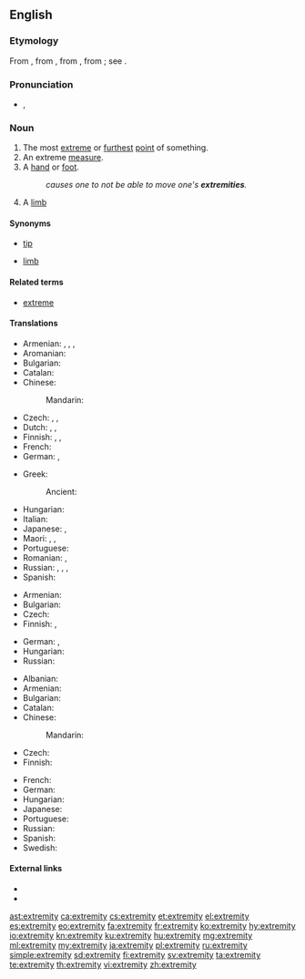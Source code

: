 ==English==

===Etymology===
From {{etyl|enm|en}} {{term|extremite|lang=enm}}, from {{etyl|fro|en}} {{term|extremite|lang=fro}}, from {{etyl|la|en}} {{term|extremitas||the extremity or end|lang=la}}, from {{term|extremis||furthest, extreme}}; see {{term|extreme}}.

===Pronunciation===
* {{enPR|ĭkstrĕ'mĭtē}}, {{IPA|/ɪkˈstrɛmɪti/|lang=en}}

===Noun===
{{en-noun|extremities}}

# The most [[extreme]] or [[far|furthest]] [[point]] of something.
# An extreme [[measure]].
# A [[hand]] or [[foot]].
#: ''{{w|Guillain–Barré syndrome}} causes one to not be able to move one's '''extremities'''.''
# A [[limb]] {{gloss|major appendage of human or animal such as a leg an arm or a wing}}

====Synonyms====
* {{sense|furthest point of something}} [[tip]]
* {{sense|major appendage of human or animal}} [[limb]]

====Related terms====
* [[extreme]]

====Translations====
{{trans-top|furthest point}}
* Armenian: {{t|hy|ծայր}}, {{t|hy|եզր}}, {{t|hy|վերջ}}, {{t|hy|վերջավորություն}}
* Aromanian: {{t|rup|capit}}
* Bulgarian: {{t+|bg|край|m|sc=Cyrl}}
* Catalan: {{t|ca|extremitat|f}}
* Chinese:
*: Mandarin: {{t+|cmn|末端|tr=mòduān|sc=Hani}}
* Czech: {{t+|cs|kraj|m}}, {{t+|cs|konec|m}}, {{t|cs|okraj|m}}
* Dutch: {{t+|nl|uiterste|n}}, {{t+|nl|extremiteit|f}}, {{t+|nl|uiteinde|n}}
* Finnish: {{t|fi|ääripää}}, {{t|fi|ääriraja}}, {{t+|fi|ääri}}
* French: {{t+|fr|extrémité|f}}
* German: {{t+|de|Extremität|f}}, {{t|de|äußerstes Ende|n}}
{{trans-mid}}
* Greek:
*: Ancient: {{t|grc|ἄκρον|n}}
* Hungarian: {{t+|hu|véglet}}
* Italian: {{t+|it|estremità|f}}
* Japanese: {{t|ja|果て|tr=はて, hate}}, {{t|ja|末端|tr=まったん, mattan}}
* Maori: {{t|mi|more}}, {{t|mi|tōpito}}, {{t|mi|pito}}
* Portuguese: {{t+|pt|extremidade|f}}
* Romanian: {{t+|ro|capăt}}, {{t+|ro|extremitate}}
* Russian: {{t+|ru|край|m}}, {{t+|ru|оконе́чность|f}}, {{t+|ru|коне́ц|m}}, {{t+|ru|ко́нчик|m}}
* Spanish: {{t+|es|extremidad|f}}
{{trans-bottom}}

{{trans-top|extreme measure}}
* Armenian: {{t|hy|ծայրահեղություն}}
* Bulgarian: {{t+|bg|крайност|f|sc=Cyrl}}
* Czech: {{t|cs|krajnost|f}}
* Finnish: {{t+|fi|äärimmäisyys}}, {{t|fi|äärimitta}}
{{trans-mid}}
* German: {{t|de|Äußerste|n}}, {{t|de|Extremste|n}}
* Hungarian: {{t+|hu|szélsőség}}
* Russian: {{t+|ru|кра́йность|f}}
{{trans-bottom}}

{{trans-top|hand or foot}}
* Albanian: {{t|sq|gjymtyrë|f}}
* Armenian: {{t|hy|վերջավորություն}}
* Bulgarian: {{t|bg|крайник|m|sc=Cyrl}}
* Catalan: {{t|ca|extremitat|f}}
* Chinese:
*: Mandarin: {{t+|cmn|四肢|tr=sìzhī|sc=Hani}} {{qualifier|the four limbs of the body}}
* Czech: {{t+|cs|končetina|f}}
* Finnish: {{t+|fi|raaja}}
{{trans-mid}}
* French: {{t+|fr|extrémité|f}}
* German: {{t+|de|Extremität|f}}
* Hungarian: {{t+|hu|végtag}}
* Japanese: {{t+|ja|四肢|tr=しし, shishi|sc=Jpan}} {{qualifier|the four limbs of the body}}
* Portuguese: {{t+|pt|extremidade|f}}
* Russian: {{t+|ru|коне́чность|f}}
* Spanish: {{t+|es|extremidad|f}}
* Swedish: {{t+|sv|extremitet|c}}
{{trans-bottom}}

{{trans-see|limb}}

====External links====
* {{R:Webster 1913}}
* {{R:Century 1911}}

[[ast:extremity]]
[[ca:extremity]]
[[cs:extremity]]
[[et:extremity]]
[[el:extremity]]
[[es:extremity]]
[[eo:extremity]]
[[fa:extremity]]
[[fr:extremity]]
[[ko:extremity]]
[[hy:extremity]]
[[io:extremity]]
[[kn:extremity]]
[[ku:extremity]]
[[hu:extremity]]
[[mg:extremity]]
[[ml:extremity]]
[[my:extremity]]
[[ja:extremity]]
[[pl:extremity]]
[[ru:extremity]]
[[simple:extremity]]
[[sd:extremity]]
[[fi:extremity]]
[[sv:extremity]]
[[ta:extremity]]
[[te:extremity]]
[[th:extremity]]
[[vi:extremity]]
[[zh:extremity]]